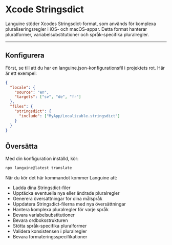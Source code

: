 # Xcode Stringsdict

Languine stöder Xcodes Stringsdict-format, som används för komplexa pluraliseringsregler i iOS- och macOS-appar. Detta format hanterar pluralformer, variabelsubstitutioner och språk-specifika pluralregler.

---

## Konfigurera

Först, se till att du har en languine.json-konfigurationsfil i projektets rot. Här är ett exempel:

```json
{
  "locale": {
    "source": "en",
    "targets": ["sv", "de", "fr"]
  },
  "files": {
    "stringsdict": {
      "include": ["MyApp/Localizable.stringsdict"]
    }
  }
}
```

## Översätta

Med din konfiguration inställd, kör:

```bash
npx languine@latest translate
```

När du kör det här kommandot kommer Languine att:

- Ladda dina Stringsdict-filer
- Upptäcka eventuella nya eller ändrade pluralregler
- Generera översättningar för dina målspråk
- Uppdatera Stringsdict-filerna med nya översättningar
- Hantera komplexa pluralregler för varje språk
- Bevara variabelsubstitutioner
- Bevara ordboksstrukturen
- Stötta språk-specifika pluralformer
- Validera konsistensen i pluralregler
- Bevara formateringsspecifikationer
